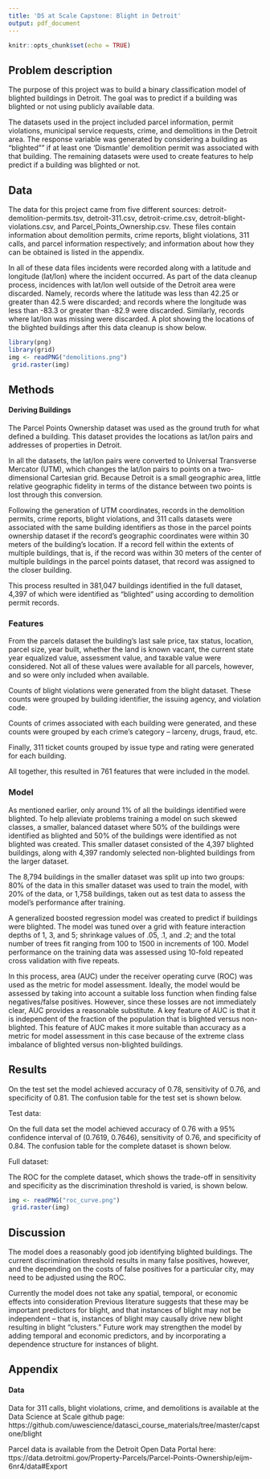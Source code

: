 ```yaml
---
title: 'DS at Scale Capstone: Blight in Detroit'
output: pdf_document
---
```


```r
knitr::opts_chunk$set(echo = TRUE)
```

## Problem description
The purpose of this project was to build a binary classification model of blighted buildings in Detroit.  The goal was to predict if a building was blighted or not using publicly available data.  

The datasets used in the project included parcel information, permit violations, municipal service requests, crime, and demolitions in the Detroit area.  The response variable was generated by considering a building as "blighted"" if at least one 'Dismantle' demolition permit was associated with that building.  The remaining datasets were used to create features to help predict if a building was blighted or not.

## Data
The data for this project came from five different sources: detroit-demolition-permits.tsv, detroit-311.csv, detroit-crime.csv, detroit-blight-violations.csv, and Parcel_Points_Ownership.csv.  These files contain information about demolition permits, crime reports, blight violations, 311 calls, and parcel information respectively; and information about how they can be obtained is listed in the appendix.

In all of these data files incidents were recorded along with a latitude and longitude (lat/lon) where the incident occurred.  As part of the data cleanup process, incidences with lat/lon well outside of the Detroit area were discarded.  Namely, records where the latitude was less than 42.25 or greater than 42.5 were discarded; and records where the longitude was less than -83.3 or greater than -82.9 were discarded.  Similarly, records where lat/lon was missing were discarded.  A plot showing the locations of the blighted buildings after this data cleanup is show below.

```r
library(png)
library(grid)
img <- readPNG("demolitions.png")
 grid.raster(img)
```

## Methods
#### Deriving Buildings
The Parcel Points Ownership dataset was used as the ground truth for what defined a building.  This dataset provides the locations as lat/lon pairs and addresses of properties in Detroit.  

In all the datasets, the lat/lon pairs were converted to Universal Transverse Mercator (UTM), which changes the lat/lon pairs to points on a two-dimensional Cartesian grid.  Because Detroit is a small geographic area, little relative geographic fidelity in terms of the distance between two points is lost through this conversion. 

Following the generation of UTM coordinates, records in the demolition permits, crime reports, blight violations, and 311 calls datasets were associated with the same building identifiers as those in the parcel points ownership dataset if the record's geographic coordinates were within 30 meters of the building's location.  If a record fell within the extents of multiple buildings, that is, if the record was within 30 meters of the center of multiple buildings in the parcel points dataset, that record was assigned to the closer building.

This process resulted in 381,047 buildings identified in the full dataset, 4,397 of which were identified as "blighted" using according to demolition permit records.

### Features
From the parcels dataset the building's last sale price, tax status, location, parcel size, year built, whether the land is known vacant, the current state year equalized value, assessment value, and taxable value were considered.  Not all of these values were available for all parcels, however, and so were only included when available.

Counts of blight violations were generated from the blight dataset.  These counts were grouped by building identifier, the issuing agency, and violation code.

Counts of crimes associated with each building were generated, and these counts were grouped by each crime's category -- larceny, drugs, fraud, etc.

Finally, 311 ticket counts grouped by issue type and rating were generated for each building.  

All together, this resulted in 761 features that were included in the model.

### Model
As mentioned earlier, only around 1% of all the buildings identified were blighted.  To help alleviate problems training a model on such skewed classes, a smaller, balanced dataset where 50% of the buildings were identified as blighted and 50% of the buildings were identified as not blighted was created.  This smaller dataset consisted of the 4,397 blighted buildings, along with 4,397 randomly selected non-blighted buildings from the larger dataset.

The 8,794 buildings in the smaller dataset was split up into two groups: 80% of the data in this smaller dataset was used to train the model, with 20% of the data, or 1,758 buildings, taken out as test data to assess the model's performance after training.

A generalized boosted regression model was created to predict if buildings were blighted.  The model was tuned over a grid with feature interaction depths of 1, 3, and 5; shrinkage values of .05, .1, and .2; and the total number of trees fit ranging from 100 to 1500 in increments of 100.  Model performance on the training data was assessed using 10-fold repeated cross validation with five repeats.

In this process, area (AUC) under the receiver operating curve (ROC) was used as the metric for model assessment.  Ideally, the model would be assessed by taking into account a suitable loss function when finding false negatives/false positives.  However, since these losses are not immediately clear, AUC provides a reasonable substitute.  A key feature of AUC is that it is independent of the fraction of the population that is blighted versus non-blighted.  This feature of AUC makes it more suitable than accuracy as a metric for model assessment in this case because of the extreme class imbalance of blighted versus non-blighted buildings.

## Results
On the test set the model achieved accuracy of 0.78, sensitivity of 0.76, and specificity of 0.81.  The confusion table for the test set is shown below. 

Test data:
\begin{table}[ht]
\centering
\begin{tabular}{rrr}
  \hline
 & Blight free & Blighted \\ 
  \hline
Blight free & 667 & 168 \\ 
  Blighted & 212 & 711 \\ 
   \hline
\end{tabular}
\end{table}

On the full data set the model achieved accuracy of 0.76 with a 95% confidence interval of (0.7619, 0.7646), sensitivity of 0.76, and specificity of 0.84.  The confusion table for the complete dataset is shown below.

Full dataset:
\begin{table}[ht]
\centering
\begin{tabular}{rrr}
  \hline
 & Blight free & Blighted \\ 
  \hline
Blight free & 287,146 & 721 \\ 
  Blighted & 89,508 & 3,676 \\ 
   \hline
\end{tabular}
\end{table}

The ROC for the complete dataset, which shows the trade-off in sensitivity and specificity as the discrimination threshold is varied, is shown below.

```r
img <- readPNG("roc_curve.png")
 grid.raster(img)
```

## Discussion
The model does a reasonably good job identifying blighted buildings.  The current discrimination threshold results in many false positives, however, and the depending on the costs of false positives for a particular city, may need to be adjusted using the ROC.

Currently the model does not take any spatial, temporal, or economic effects into consideration  Previous literature suggests that these may be important predictors for blight, and that instances of blight may not be independent -- that is, instances of blight may causally drive new blight resulting in blight "clusters."  Future work may strengthen the model by adding temporal and economic predictors, and by incorporating a dependence structure for instances of blight.

## Appendix
#### Data
Data for 311 calls, blight violations, crime, and demolitions is available at the Data Science at Scale github page: https://github.com/uwescience/datasci_course_materials/tree/master/capstone/blight

Parcel data is available from the Detroit Open Data Portal here: ttps://data.detroitmi.gov/Property-Parcels/Parcel-Points-Ownership/eijm-6nr4/data#Export